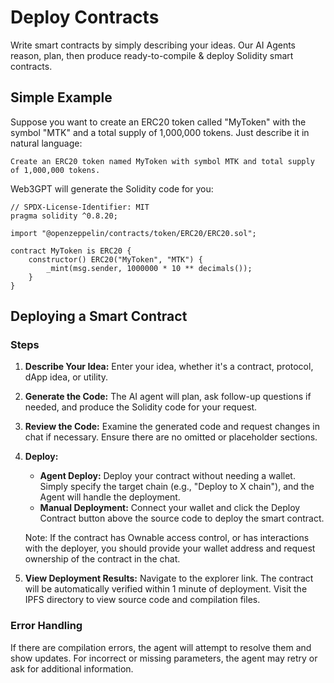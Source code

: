 # Deploy Contracts

Write smart contracts by simply describing your ideas. Our AI Agents reason, plan, then produce ready-to-compile & deploy Solidity smart contracts.

## Simple Example

Suppose you want to create an ERC20 token called "MyToken" with the symbol "MTK" and a total supply of 1,000,000 tokens. Just describe it in natural language:

```plaintext
Create an ERC20 token named MyToken with symbol MTK and total supply of 1,000,000 tokens.
```

Web3GPT will generate the Solidity code for you:

```solidity
// SPDX-License-Identifier: MIT
pragma solidity ^0.8.20;

import "@openzeppelin/contracts/token/ERC20/ERC20.sol";

contract MyToken is ERC20 {
    constructor() ERC20("MyToken", "MTK") {
        _mint(msg.sender, 1000000 * 10 ** decimals());
    }
}
```

## Deploying a Smart Contract

### Steps

1. **Describe Your Idea:** Enter your idea, whether it's a contract, protocol, dApp idea, or utility.

2. **Generate the Code:** The AI agent will plan, ask follow-up questions if needed, and produce the Solidity code for your request.

3. **Review the Code:** Examine the generated code and request changes in chat if necessary. Ensure there are no omitted or placeholder sections.

4. **Deploy:**

   - **Agent Deploy:** Deploy your contract without needing a wallet. Simply specify the target chain (e.g., "Deploy to X chain"), and the Agent will handle the deployment.
   - **Manual Deployment:** Connect your wallet and click the Deploy Contract button above the source code to deploy the smart contract.

   Note: If the contract has Ownable access control, or has interactions with the deployer, you should provide your wallet address and request ownership of the contract in the chat.

5. **View Deployment Results:** Navigate to the explorer link. The contract will be automatically verified within 1 minute of deployment. Visit the IPFS directory to view source code and compilation files.

### Error Handling

If there are compilation errors, the agent will attempt to resolve them and show updates. For incorrect or missing parameters, the agent may retry or ask for additional information.
